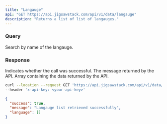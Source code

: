 ```yaml
---
title: "Langauge"
api: "GET https://api.jigsawstack.com/api/v1/data/langauge"
description: "Returns a list of list of langauges."
---
```


### Query

<ParamField query="name" type="string">
  Search by name of the langauge.
</ParamField>

<Snippet file="header.mdx" />

### Response

<ResponseField name="success" type="boolean">
  Indicates whether the call was successful.
</ResponseField>

<ResponseField name="message" type="string">
  The message returned by the API.
</ResponseField>

<ResponseField name="data" type="JSON">
  Array containing the data returned by the API.
</ResponseField>

<RequestExample>

```bash Example Request
curl --location --request GET 'https://api.jigsawstack.com/api/v1/data/langauge' \
--header 'x-api-key: <your-api-key>'
```

</RequestExample>

<ResponseExample>

```json Response
{
  "success": true,
  "message": "Langauge list retrieved successfully",
  "language": []
}
```

</ResponseExample>
